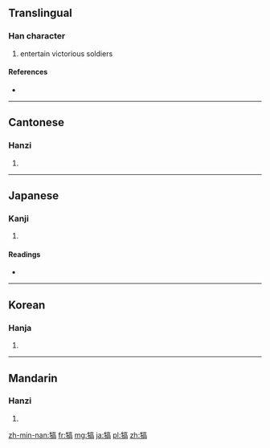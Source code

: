 ==Translingual==

===Han character===
{{Han char|rn=93|rad=牛|as=10|sn=14|four=2052<sub>7</sub>|canj=竹手卜口月 (HQYRB)}}

# entertain victorious soldiers

====References====
* {{Han ref|kx=0703.110|dkj=20114|dj=1116.100|hdz=31817.180|uh=7292|ud=29330|bh=BAB9|bd=47801}}

----

==Cantonese==

===Hanzi===
{{yue-hanzi|jyut=|y=hou3}}

# {{defn|lang=yue|sort=牛10}}

----

==Japanese==

===Kanji===
{{ja-kanji|grade=|rs=牛10}}

# {{defn|lang=ja|sort=牛10}}

====Readings====
* {{ja-readings|on=[[こう]] (kō)|kun=[[ねぎらう]] (negirau)}}

----

==Korean==

===Hanja===
{{ko-hanja|hangeul=호|eumhun=|rv=ho|mr=ho|y=ho}}

# {{defn|lang=ko|sort=牛10}}

----

==Mandarin==

===Hanzi===
{{cmn-hanzi|pin=[[kào]] ([[kao4]])|wg=k'ao<sup>4</sup>}}

# {{defn|lang=cmn|sort=牛10}}

[[zh-min-nan:犒]]
[[fr:犒]]
[[mg:犒]]
[[ja:犒]]
[[pl:犒]]
[[zh:犒]]